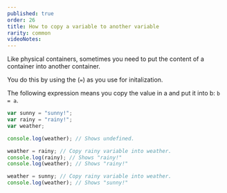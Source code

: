 ```yaml
---
published: true
order: 26
title: How to copy a variable to another variable
rarity: common
videoNotes:
---
```


Like physical containers, sometimes you need to put the content of a container into another container.

You do this by using the (`=`) as you use for initalization.

The following expression means you copy the value in a and put it into b:
`b = a`.

```js
var sunny = "sunny!";
var rainy = "rainy!";
var weather;

console.log(weather); // Shows undefined.

weather = rainy; // Copy rainy variable into weather.
console.log(rainy); // Shows "rainy!"
console.log(weather); // Shows "rainy!"

weather = sunny; // Copy rainy variable into weather.
console.log(weather); // Shows "sunny!"
```
